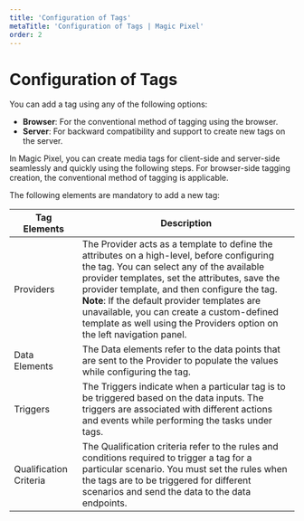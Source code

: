---
title: 'Configuration of Tags'
metaTitle: 'Configuration of Tags | Magic Pixel'
order: 2
---

# Configuration of Tags

You can add a tag using any of the following options:

- **Browser**: For the conventional method of tagging using the browser.
- **Server**: For backward compatibility and support to create new tags on the server.

In Magic Pixel, you can create media tags for client-side and server-side seamlessly and quickly using the following steps. For browser-side tagging creation, the conventional method of tagging is applicable.

The following elements are mandatory to add a new tag:

| Tag Elements      | Description |
| ----------- | ----------- |
| Providers   | The Provider acts as a template to define the attributes on a high-level, before configuring the tag. You can select any of the available provider templates, set the attributes, save the provider template, and then configure the tag. <br /> **Note**: If the default provider templates are unavailable, you can create a custom-defined template as well using the Providers option on the left navigation panel.|
| Data Elements   | The Data elements refer to the data points that are sent to the Provider to populate the values while configuring the tag.      |
| Triggers   | The Triggers indicate when a particular tag is to be triggered based on the data inputs. The triggers are associated with different actions and events while performing the tasks under tags.|
| Qualification Criteria | The Qualification criteria refer to the rules and conditions required to trigger a tag for a particular scenario. You must set the rules when the tags are to be triggered for different scenarios and send the data to the data endpoints.|